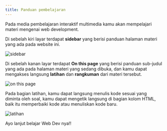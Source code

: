 ```yaml
---
title: Panduan pembelajaran
---
```


Pada media pembelajaran interaktif multimedia kamu akan mempelajari materi mengenai web development.

Di sebelah kiri layar terdapat **sidebar** yang berisi panduan halaman materi yang ada pada website ini.

![sidebar](../assets/sidebar.png)

Di sebelah kanan layar terdapat **On this page** yang berisi panduan sub-judul yang ada pada halaman materi yang sedang dibuka, dan kamu dapat mengakses langsung **latihan** dan **rangkuman** dari materi tersebut.

![on this page](../assets/onThisPage.png)

Pada bagian latihan, kamu dapat langsung menulis kode sesuai yang diminta oleh soal, kamu dapat mengetik langsung di bagian kolom HTML, baik itu memperbaiki kode atau menuliskan kode baru.

![latihan](../assets/latihan.png)

Ayo lanjut belajar Web Dev nya!!